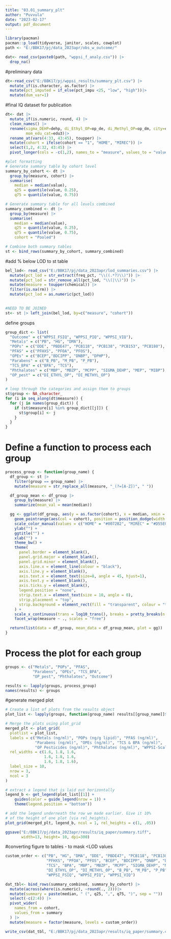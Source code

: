 ```yaml
---
title: "03.01_summary_plt"
author: "Puvvula"
date: "2023-02-17"
output: pdf_document
---
```


```r

library(pacman)
pacman::p_load(tidyverse, janitor, scales, cowplot)
path <- "E:/BBK17/pj/data_2023apr/obs_w_outcome/"

dat<- read_csv(paste0(path, "wppsi_f_analy.csv")) |> 
  drop_na()
```

#preliminary data
```r
dt<-read_csv("E:/BBK17/pj/wppsi_results/summary_plt.csv") |>
  mutate_if(is.character, as.factor) |>
  mutate(pct_imputed = if_else(pct_impu <25, "low", "high"))|>
  mutate(dum_var=1)
```

#final IQ dataset for publication
```r
dt<- dat |>
  mutate_if(is.numeric, round, 4) |>
  clean_names() |>
  rename(sigma_DEHP=dehp, di_Ethyl_OP=op_de, di_Methyl_OP=op_dm, city=center,
         mom_edu_cat=edu3)|>
  rename_at(vars(4:33, 43:45), toupper) |>
  mutate(cohort = ifelse(cohort == "1", "HOME", "MIREC")) |>
  select(1,2, 4:32, 43:45) |>
  pivot_longer(cols = -c(1,2), names_to = "measure", values_to = "value") 

#plot formatting
# Generate summary table by cohort level
summary_by_cohort <- dt |>
  group_by(measure, cohort) |>
  summarise(
    median = median(value),
    q25 = quantile(value, 0.25),
    q75 = quantile(value, 0.75)) 

# Generate summary table for all levels combined
summary_combined <- dt |>
  group_by(measure) |>
  summarise(
    median = median(value),
    q25 = quantile(value, 0.25),
    q75 = quantile(value, 0.75),
    cohort = "Pooled")

# Combine both summary tables
st <- bind_rows(summary_by_cohort, summary_combined) 
```

#add % below LOD to st table
```r
bel_lod<- read_csv("E:/BBK17/pj/data_2023apr/lod_summaries.csv") |>
  mutate(pct_lod = str_extract(freq_pct, "\\((.*?)\\)")) |>
  mutate(pct_lod = str_remove_all(pct_lod, "\\(|\\)")) |>
  mutate(measure = toupper(chemical)) |>
  filter(is.na(rm)) |>
  mutate(pct_lod = as.numeric(pct_lod))

  
#NEED TO BE JOINED
st<- st |> left_join(bel_lod, by=c("measure", "cohort"))
```



define groups
```r
group_dict <- list(
  "Outcome" = c("WPPSI_FSIQ", "WPPSI_PIQ", "WPPSI_VIQ"),
  "Metals" = c("PB", "HG", "DMA"),
  "POPs" = c("DDE", "PBDE47", "PCB118", "PCB138", "PCB153", "PCB180"),
  "PFAS" = c("PFHXS", "PFOA", "PFOS"),
  "OPEs" = c("BCEP","BDCIPP", "DNBP", "DPHP"),
  "Parabens" = c("B_PB", "M_PB", "P_PB"),
  "TCS_BPA" = c("BPA", "TCS"),
  "Phthalates" = c("MBP", "MBZP", "MCPP", "SIGMA_DEHP", "MEP", "MIBP"),
  "OP_pest" = c("DI_ETHYL_OP", "DI_METHYL_OP")
)

# loop through the categories and assign them to groups
st$group <- NA_character_
for (i in seq_along(dt$measure)) {
  for (j in names(group_dict)) {
    if (st$measure[i] %in% group_dict[[j]]) {
      st$group[i] <- j
    }
  }
}
```

# Define a function to process each group
```r
process_group <- function(group_name) {
  df_group <- st |>
    filter(group == group_name) |>
    mutate(measure = str_replace_all(measure, "_(?=[A-Z])", " "))

  df_group_mean <- df_group |>
    group_by(measure) |>
    summarize(mean_val = mean(median))

  gg <- ggplot(df_group, aes(y = as.factor(cohort), x = median, xmin = q25, xmax = q75)) +
    geom_pointrange(aes(col = cohort), position = position_dodge(width = 1), size = 1) +
    scale_color_manual(values = c("HOME" = "#0072B2", "MIREC" = "#D55E00", "Pooled" = "#000000")) +
    ylab("") +
    ggtitle("") +
    xlab("") +
    theme_bw() +
    theme(
      panel.border = element_blank(),
      panel.grid.major = element_blank(),
      panel.grid.minor = element_blank(),
      axis.line.x = element_line(colour = "black"),
      axis.line.y = element_blank(),
      axis.text.x = element_text(size=8, angle = 45, hjust=1),
      axis.text.y = element_blank(),
      axis.ticks.y = element_blank(),
      legend.position = "none",
      strip.text.x = element_text(size = 10, angle = 0),
      strip.placement = "top",
      strip.background = element_rect(fill = "transparent", colour = "transparent")
    ) +
    scale_x_continuous(trans = log10_trans(), breaks = pretty_breaks(n = 3)) +
    facet_wrap(measure ~ ., scales = "free")

  return(list(data = df_group, mean_data = df_group_mean, plot = gg))
}
```

# Process the plot for each group
```r
groups <- c("Metals", "POPs", "PFAS", 
            "Parabens", "OPEs", "TCS_BPA", 
            "OP_pest", "Phthalates", "Outcome")

results <- lapply(groups, process_group)
names(results) <- groups
```

#generate merged plot
```r
# Create a list of plots from the results object
plot_list <- lapply(groups, function(group_name) results[[group_name]]$plot)

# Merge the plots using plot_grid
merged_plt <- plot_grid(
  plotlist = plot_list,
  labels = c("Metals (ng/ml)", "POPs (ng/g lipid)", "PFAS (ng/ml)",
             "Parabens (ng/ml)", "OPEs (ng/ml)", "TCS & BPA (ng/ml)",
             "OP Pesticides (ng/ml)", "Phthalates (ng/ml)", "WPPSI-Scale"),
  rel_widths = c(1.6, 1.8, 1.6, 
                 1.6, 1.8, 1.6, 
                 1.6, 1.8, 1.6),
  label_size = 10,
  nrow = 3,
  ncol = 3
)

# extract a legend that is laid out horizontally
legend_b <- get_legend(plot_list[[1]] + 
    guides(color = guide_legend(nrow = 1)) +
    theme(legend.position = "bottom"))

# add the legend underneath the row we made earlier. Give it 10%
# of the height of one plot (via rel_heights).
plot_grid(merged_plt, legend_b, ncol = 1, rel_heights = c(1, .05))

```

```r
ggsave("E:/BBK17/pj/data_2023apr/results/iq_paper/summary.tiff",
       width=13, height= 10, dpi=300)
```

#converting figure to tables - to mask <LOD values
```r
custom_order <- c("PB", "HG", "DMA", "DDE", "PBDE47", "PCB118", "PCB138", "PCB153", "PCB180",
                  "PFHXS", "PFOA", "PFOS", "BCEP", "BDCIPP", "DNBP", "DPHP",
                  "TCS", "BPA", "MBP", "MBZP", "MCPP", "SIGMA_DEHP", "MEP", "MIBP",
                  "DI_ETHYL_OP", "DI_METHYL_OP", "B_PB", "M_PB", "P_PB",
                  "WPPSI_FSIQ", "WPPSI_PIQ", "WPPSI_VIQ")

dat_tbl<- bind_rows(summary_combined, summary_by_cohort) |>
  mutate(across(where(is.numeric), ~round(., 2)))|>
  mutate(summary = paste(median, " (", q25, ",", q75, ")", sep = "")) |>
  select(-c(2:4)) |>
  pivot_wider(
    names_from = cohort,
    values_from = summary
  ) |>
  mutate(measure = factor(measure, levels = custom_order))

write_csv(dat_tbl, "E:/BBK17/pj/data_2023apr/results/iq_paper/summary.csv")
```



